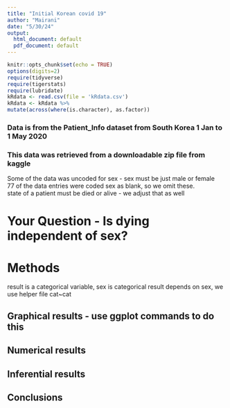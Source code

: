 ```yaml
---
title: "Initial Korean covid 19"
author: "Mairani"
date: "5/30/24"
output:
  html_document: default
  pdf_document: default
---
```


```r
knitr::opts_chunk$set(echo = TRUE)
options(digits=2)
require(tidyverse)
require(tigerstats)
require(lubridate)
kRdata <- read.csv(file = 'kRdata.csv')
kRdata <- kRdata %>%
mutate(across(where(is.character), as.factor))

```
### Data is from the Patient_Info dataset from South Korea 1 Jan to 1 May 2020
### This data was retrieved from a downloadable zip file from kaggle

Some of the data was uncoded for sex - sex must be just male or female  
77 of the data entries were coded sex  as blank, so we omit these.  
state of a patient must be died or alive - we   adjust that as well     
  
# Your Question - Is dying independent of sex?






# Methods

result is a categorical variable, sex is   categorical  result depends on sex, we use helper   file cat~cat  

## Graphical results - use ggplot commands to do this  



  





  
## Numerical results


## Inferential results 




## Conclusions

